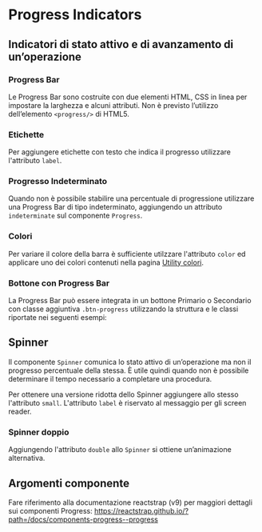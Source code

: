 
<Meta of={ProgressStories} />

# Progress Indicators

## Indicatori di stato attivo e di avanzamento di un’operazione

### Progress Bar

Le Progress Bar sono costruite con due elementi HTML, CSS in linea per impostare la larghezza e alcuni attributi. Non è previsto l’utilizzo dell’elemento `<progress/>` di HTML5.

<Canvas of={ProgressStories.Esempio} />

### Etichette

Per aggiungere etichette con testo che indica il progresso utilizzare l'attributo `label`.

<Canvas of={ProgressStories.Etichette} />

### Progresso Indeterminato

Quando non è possibile stabilire una percentuale di progressione utilizzare una Progress Bar di tipo indeterminato, aggiungendo un attributo `indeterminate` sul componente `Progress`.

<Canvas of={ProgressStories.ProgressoIndeterminato} />

### Colori

Per variare il colore della barra è sufficiente utilzzare l'attributo `color` ed applicare uno dei colori contenuti nella pagina [Utility colori](?path=/docs/documentazione-utilities-colori--page#colore-di-sfondo).

<Canvas of={ProgressStories.Colori} />

### Bottone con Progress Bar

La Progress Bar può essere integrata in un bottone Primario o Secondario con classe aggiuntiva `.btn-progress` utilizzando la struttura e le classi riportate nei seguenti esempi:

<Canvas of={ProgressStories.BottoneConProgressBar} />

## Spinner

Il componente `Spinner` comunica lo stato attivo di un’operazione ma non il progresso percentuale della stessa. È utile quindi quando non è possibile determinare il tempo necessario a completare una procedura.

Per ottenere una versione ridotta dello Spinner aggiungere allo stesso l'attributo `small`.
L'attributo `label` è riservato al messaggio per gli screen reader.

<Canvas of={SpinnerStories.Esempio} />

### Spinner doppio

Aggiungendo l'attributo `double` allo `Spinner` si ottiene un’animazione alternativa.

<Canvas of={SpinnerStories.SpinnerDoppio} />

## Argomenti componente

Fare riferimento alla documentazione reactstrap (v9) per maggiori dettagli sui componenti Progress: https://reactstrap.github.io/?path=/docs/components-progress--progress
